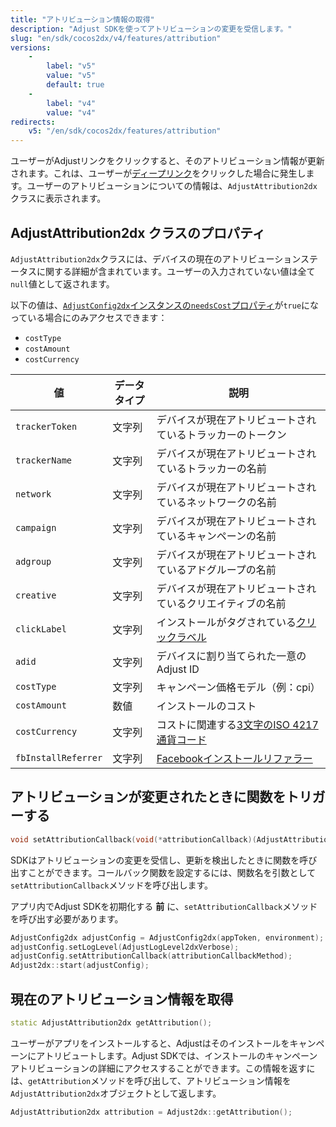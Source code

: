 ```yaml
---
title: "アトリビューション情報の取得"
description: "Adjust SDKを使ってアトリビューションの変更を受信します。"
slug: "en/sdk/cocos2dx/v4/features/attribution"
versions: 
    - 
        label: "v5"
        value: "v5"
        default: true
    - 
        label: "v4"
        value: "v4"
redirects: 
    v5: "/en/sdk/cocos2dx/features/attribution"
---
```

ユーザーがAdjustリンクをクリックすると、そのアトリビューション情報が更新されます。これは、ユーザーが[ディープリンク](https://help.adjust.com/en/article/deep-links)をクリックした場合に発生します。ユーザーのアトリビューションについての情報は、`AdjustAttribution2dx`クラスに表示されます。

AdjustAttribution2dx クラスのプロパティ
------------------------------

`AdjustAttribution2dx`クラスには、デバイスの現在のアトリビューションステータスに関する詳細が含まれています。ユーザーの入力されていない値は全て`null`値として返されます。
<callout type="note"> 

以下の値は、[`AdjustConfig2dx`インスタンスの`needsCost`プロパティ](/en/sdk/cocos2dx/configuration#enable-cost-data-sending)が`true`になっている場合にのみアクセスできます：

* `costType`
* `costAmount`
* `costCurrency`

</Callout> 

|          値          | データタイプ |                                          説明                                           |
|---------------------|--------|---------------------------------------------------------------------------------------|
| `trackerToken`      | 文字列    | デバイスが現在アトリビュートされているトラッカーのトークン                                                         |
| `trackerName`       | 文字列    | デバイスが現在アトリビュートされているトラッカーの名前                                                           |
| `network`           | 文字列    | デバイスが現在アトリビュートされているネットワークの名前                                                          |
| `campaign`          | 文字列    | デバイスが現在アトリビュートされているキャンペーンの名前                                                          |
| `adgroup`           | 文字列    | デバイスが現在アトリビュートされているアドグループの名前                                                          |
| `creative`          | 文字列    | デバイスが現在アトリビュートされているクリエイティブの名前                                                         |
| `clickLabel`        | 文字列    | インストールがタグされている[クリックラベル](https://help.adjust.com/en/article/user-rewards)              |
| `adid`              | 文字列    | デバイスに割り当てられた一意のAdjust ID                                                              |
| `costType`          | 文字列    | キャンペーン価格モデル（例：cpi）                                                                    |
| `costAmount`        | 数値     | インストールのコスト                                                                            |
| `costCurrency`      | 文字列    | コストに関連する[3文字のISO 4217通貨コード](https://www.iban.com/currency-codes)                      |
| `fbInstallReferrer` | 文字列    | [Facebookインストールリファラー](https://developers.facebook.com/docs/app-ads/install-referrer/) |

アトリビューションが変更されたときに関数をトリガーする
---------------------------

<codeblock title="メソッドシグネチャー"> 

```cpp
void setAttributionCallback(void(*attributionCallback)(AdjustAttribution2dx attribution));
```

</CodeBlock> 

SDKはアトリビューションの変更を受信し、更新を検出したときに関数を呼び出すことができます。コールバック関数を設定するには、関数名を引数として`setAttributionCallback`メソッドを呼び出します。
<callout type="important"> 

アプリ内でAdjust SDKを初期化する **前** に、`setAttributionCallback`メソッドを呼び出す必要があります。
</Callout> 

```cpp
AdjustConfig2dx adjustConfig = AdjustConfig2dx(appToken, environment);
adjustConfig.setLogLevel(AdjustLogLevel2dxVerbose);
adjustConfig.setAttributionCallback(attributionCallbackMethod);
Adjust2dx::start(adjustConfig);
```

現在のアトリビューション情報を取得
-----------------

<codeblock title="メソッドシグネチャー"> 

```cpp
static AdjustAttribution2dx getAttribution();
```

</CodeBlock> 

ユーザーがアプリをインストールすると、Adjustはそのインストールをキャンペーンにアトリビュートします。Adjust SDKでは、インストールのキャンペーンアトリビューションの詳細にアクセスすることができます。この情報を返すには、`getAttribution`メソッドを呼び出して、アトリビューション情報を`AdjustAttribution2dx`オブジェクトとして返します。

```cpp
AdjustAttribution2dx attribution = Adjust2dx::getAttribution();
```


